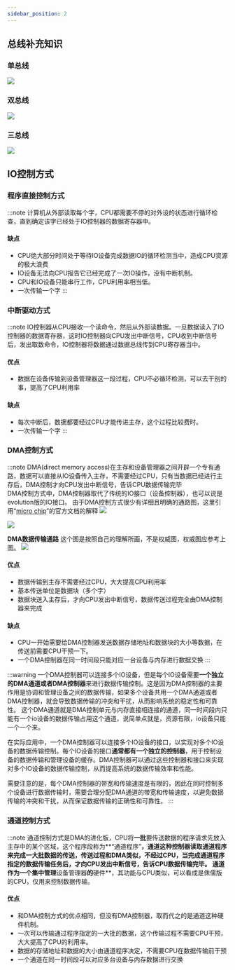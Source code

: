 ```yaml
---
sidebar_position: 2
---
```


## 总线补充知识
### 单总线
![](https://skywalkerch-1303839378.cos.ap-nanjing.myqcloud.com/mypicbed202307110935188.svg)
### 双总线
![](https://skywalkerch-1303839378.cos.ap-nanjing.myqcloud.com/mypicbed202307110935141.svg)
### 三总线
![](https://skywalkerch-1303839378.cos.ap-nanjing.myqcloud.com/mypicbed202307111236999.svg)
## IO控制方式
### 程序直接控制方式
:::note
计算机从外部读取每个字，CPU都需要不停的对外设的状态进行循环检查，直到确定该字已经处于IO控制器的数据寄存器中。
#### 缺点
- CPU绝大部分时间处于等待IO设备完成数据IO的循环检测当中，造成CPU资源的极大浪费
- IO设备无法向CPU报告它已经完成了一次IO操作，没有中断机制。
- CPU和IO设备只能串行工作，CPU利用率相当低。
- 一次传输一个字
:::

### 中断驱动方式
:::note
IO控制器从CPU接收一个读命令，然后从外部读数据。一旦数据读入了IO控制器的数据寄存器，这时IO控制器向CPU发出中断信号，CPU收到中断信号后，发出取数命令，IO控制器将数据通过数据总线传到CPU寄存器当中。
#### 优点
- 数据在设备传输到设备管理器这一段过程，CPU不必循环检测，可以去干别的事，提高了CPU利用率
#### 缺点
- 每次中断后，数据都要经过CPU才能传进主存，这个过程比较费时。
- 一次传输一个字
:::

### DMA控制方式
:::note
DMA(direct memory access)在主存和设备管理器之间开辟一个专有通路，数据可以直接从IO设备传入主存，不需要经过CPU，只有当数据已经进行主存后，DMA控制才向CPU发出中断信号，告诉CPU数据传输完毕  
DMA控制方式中，DMA控制器取代了传统的IO接口（设备控制器），也可以说是evolution版的IO接口。
由于DMA控制方式很少有详细且明确的通路图，这里引用“[micro chip](https://skywalkerch-1303839378.cos.ap-nanjing.myqcloud.com/mypicbed202307111455847.pdf)”的官方文档的解释
![](https://skywalkerch-1303839378.cos.ap-nanjing.myqcloud.com/mypicbed202307111413121.png)

![](https://skywalkerch-1303839378.cos.ap-nanjing.myqcloud.com/mypicbed202307111414360.png)

**DMA数据传输通路**
这个图是按照自己的理解所画，不是权威图，权威图应参考上图。
![](https://skywalkerch-1303839378.cos.ap-nanjing.myqcloud.com/mypicbed202307111447915.svg)
#### 优点
- 数据传输到主存不需要经过CPU，大大提高CPU利用率
- 基本传送单位是数据块（多个字）
- 数据块送入主存后，才向CPU发出中断信号，数据传送过程完全由DMA控制器来完成
#### 缺点
- CPU一开始需要给DMA控制器发送数据存储地址和数据块的大小等数据，在传送前需要CPU干预一下。
- 一个DMA控制器在同一时间段只能对应一台设备与内存进行数据交换
:::

:::warning
一个DMA控制器可以连接多个IO设备，但是每个IO设备需要**一个独立的DMA通道或者DMA控制器**来进行数据传输控制。这是因为DMA控制器的主要作用是协调和管理设备之间的数据传输，如果多个设备共用一个DMA通道或者DMA控制器，就会导致数据传输的冲突和干扰，从而影响系统的稳定性和可靠性。
这个DMA通道就是DMA控制单元与内存直接相连接的通道，同一时间段内只能有一个io设备的数据传输占用这个通道，说简单点就是，资源有限，io设备只能一个一个来。

在实际应用中，一个DMA控制器可以连接多个IO设备的接口，以实现对多个IO设备的数据传输控制。每个IO设备的接口**通常都有一个独立的控制器**，用于控制设备的数据传输和管理设备的缓存。DMA控制器可以通过这些控制器和接口来实现对多个IO设备的数据传输控制，从而提高系统的数据传输效率和性能。

需要注意的是，每个DMA控制器的带宽和传输速度是有限的，因此在同时控制多个设备进行数据传输时，需要合理分配DMA通道的带宽和传输速度，以避免数据传输的冲突和干扰，从而保证数据传输的正确性和可靠性。
:::


### 通道控制方式
:::note
通道控制方式是DMA的进化版，CPU将**一批**要传送数据的程序请求先放入主存中的某个区域，这个程序段称为**“通道程序”**，通道这种控制器读取通道程序来完成一大批数据的传送，传送过程和DMA类似，不经过CPU，当完成通道程序指定的数据传输任务后，才向CPU发出中断信号，告诉CPU数据传输完毕。
通道作为一个集中管理**设备管理器**的**硬件**，其功能与CPU类似，可以看成是侏儒版的CPU，仅用来控制数据传输。

#### 优点

- 和DMA控制方式的优点相同，但没有DMA控制器，取而代之的是通道这种硬件机制。
- 一次可以传输通过程序指定的一大批的数据，这个传输过程不需要CPU干预，大大提高了CPU的利用率。
- 数据的存储地址和数据的大小由通道程序决定，不需要CPU在数据传输前干预
- 一个通道在同一时间段可以对应多台设备与内存数据进行交换


